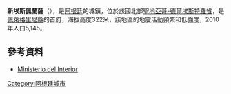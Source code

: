'''新埃斯佩蘭薩'''（{{lang-es|Nueva Esperanza}}），是[[阿根廷|阿根廷]]的城鎮，位於該國北部[[聖地亞哥-德爾埃斯特羅省|聖地亞哥-德爾埃斯特羅省]]，是[[佩萊格里尼縣|佩萊格里尼縣]]的首府，海拔高度322米，該地區的地震活動頻繁和低強度，2010年人口5,145。

==參考資料==
*[http://www.mininterior.gov.ar/ Ministerio del Interior] {{Wayback|url=http://www.mininterior.gov.ar/ |date=20140610230411 }} {{es icon}}

{{Argentina-geo-stub}}
{{coord|26|12|S|64|14|W|region:AR-G_type:city(4278)_source:dewiki|display=title}}
[[Category:阿根廷城市|Category:阿根廷城市]]